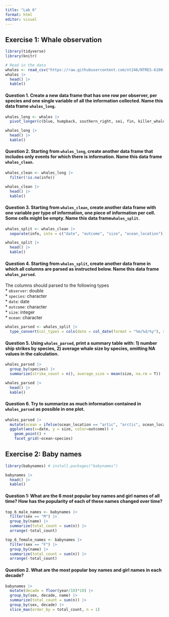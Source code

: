 ```yaml
---
title: "Lab 6"
format: html
editor: visual
---
```


## **Exercise 1: Whale observation**

```r
library(tidyverse)
library(knitr)
```

```r
# Read in the data
whales <- read_csv("https://raw.githubusercontent.com/nt246/NTRES-6100-data-science/main/datasets/whales.csv")
whales |> 
  head() |>
  kable()
```

#### **Question 1. Create a new data frame that has one row per observer, per species and one single variable of all the information collected. Name this data frame `whales_long`.**

```r
whales_long <- whales |> 
  pivot_longer(c(blue, humpback, southern_right, sei, fin, killer_whale, bowhead, grey), names_to = "species", values_to = "info")

whales_long |>
  head() |>
  kable()
```

#### **Question 2. Starting from `whales_long`, create another data frame that includes only events for which there is information. Name this data frame `whales_clean`.**

```r
whales_clean <- whales_long |> 
  filter(!is.na(info))

whales_clean |> 
  head() |> 
  kable()
```

#### **Question 3. Starting from `whales_clean`, create another data frame with one variable per type of information, one piece of information per cell. Some cells might be empty. Name this data frame`whales_split`.**

```r
whales_split <- whales_clean |> 
  separate(info, into = c("date", "outcome", "size", "ocean_location"), ",")

whales_split |> 
  head() |> 
  kable()
```

#### **Question 4. Starting from `whales_split`, create another data frame in which all columns are parsed as instructed below. Name this data frame `whales_parsed`.**

The columns should parsed to the following types\
\* `observer`: double\
\* `species`: character\
\* `date`: date\
\* `outcome`: character\
\* `size`: integer\
\* `ocean`: character

```r
whales_parsed <- whales_split |>
  type_convert(col_types = cols(date = col_date(format = "%m/%d/%y"), size = col_integer()))
```

#### **Question 5. Using `whales_parsed`, print a summary table with: 1) number ship strikes by species, 2) average whale size by species, omitting NA values in the calculation.**

```r
whales_parsed |> 
  group_by(species) |> 
  summarize(strike_count = n(), average_size = mean(size, na.rm = T))

whales_parsed |> 
  head() |> 
  kable()
```

#### **Question 6. Try to summarize as much information contained in `whales_parsed` as possible in one plot.**

```r
whales_parsed |>
  mutate(ocean = ifelse(ocean_location == "artic", "arctic", ocean_location)) |>
  ggplot(aes(x=date, y = size, color=outcome)) +
    geom_point() +
    facet_grid(~ocean~species)
```

## **Exercise 2: Baby names**

```r
library(babynames) # install.packages("babynames")

babynames |>
  head() |>
  kable()
```

#### **Question 1: What are the 6 most popular boy names and girl names of all time? How has the popularity of each of these names changed over time?**

```r
top_6_male_names <- babynames |>
  filter(sex == "M") |>
  group_by(name) |>
  summarize(total_count = sum(n)) |> 
  arrange(-total_count)

top_6_female_names <- babynames |> 
  filter(sex == "F") |> 
  group_by(name) |> 
  summarize(total_count = sum(n)) |> 
  arrange(-total_count)
```

#### **Question 2. What are the most popular boy names and girl names in each decade?**

```r
babynames |>
  mutate(decade = floor(year/10)*10) |>
  group_by(sex, decade, name) |>
  summarize(total_count = sum(n)) |>
  group_by(sex, decade) |>
  slice_max(order_by = total_count, n = 1)

```
